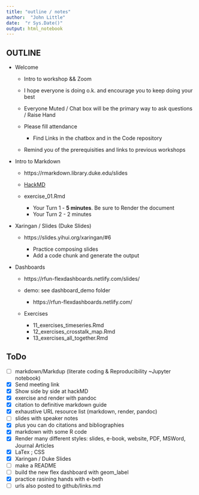```yaml
---
title: "outline / notes"
author:  "John Little"
date:  "r Sys.Date()"
output: html_notebook
---
```


## OUTLINE

- Welcome 

    - Intro to workshop && Zoom
    - I hope everyone is doing o.k. and encourage you to keep doing your best
    - Everyone Muted / Chat box will be the primary way to ask questions  / Raise Hand
    - Please fill attendance
    
        - Find Links in the chatbox and in the Code repository
        
    - Remind you of the prerequisities and links to previous workshops
    
- Intro to Markdown

    - https://rmarkdown.library.duke.edu/slides
    - [HackMD](https://hackmd.io/RWm4tV2nRrSLWNMSndQHxw?both) 
    - exercise_01.Rmd   

        - Your Turn 1 - **5 minutes**.  Be sure to Render the document
        - Your Turn 2 - 2 minutes
        
- Xaringan / Slides (Duke Slides)

    - https://slides.yihui.org/xaringan/#6
    
        - Practice composing slides
        - Add a code chunk and generate the output
        
- Dashboards

    - https://rfun-flexdashboards.netlify.com/slides/
    - demo:  see dashboard_demo folder
    
        - https://rfun-flexdashboards.netlify.com/
    
    - Exercises
    
        - 11_exercises_timeseries.Rmd
        - 12_exercises_crosstalk_map.Rmd
        - 13_exercises_all_together.Rmd
        
## ToDo

- [ ] markdown/Markdup  (literate coding & Reproducibility ~Jupyter notebook)
- [x] Send meeting link
- [x] Show side by side at hackMD
- [x] exercise and render with pandoc
- [x] citation to definitive markdown guide
- [x] exhaustive URL resource list (markdown, render, pandoc)
- [ ] slides with speaker notes
- [x] plus you can do citations and bibliographies
- [x] markdown with some R code
- [x] Render many different styles: slides, e-book, website, PDF, MSWord, Journal Articles
- [x] LaTex ; CSS 
- [x] Xaringan / Duke Slides
- [ ] make a README
- [ ] build the new flex dashboard with geom_label
- [x] practice rasining hands with e-beth
- [ ] urls also posted to github/links.md